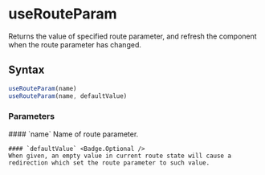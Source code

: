 <Module name="brew-js-react" />

# useRouteParam

Returns the value of specified route parameter, and
refresh the component when the route parameter has changed.

## Syntax

```javascript
useRouteParam(name)
useRouteParam(name, defaultValue)
```

### Parameters

<dl>
    #### `name`
    Name of route parameter.

    #### `defaultValue` <Badge.Optional />
    When given, an empty value in current route state will cause a redirection which set the route parameter to such value.

</dl>
